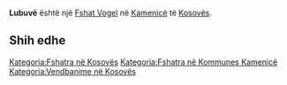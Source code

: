 {{Fshat në Kosovës
 | Emri                = Lubuvë
| sqi_N_name = Lubuvë
| sqi_N_FULL_NAME_RO = Lubuvë
| sqi_N_FULL_NAME_ND_RO = Lubuve
| sqi_N_SORT_NAME_RG = LUBUVE
| sqi_N_FULL_NAME_RG = Lubuvë
| sqi_N_FULL_NAME_ND_RG = Lubuve
| sqi_V_name = Thanëz
| sqi_V_FULL_NAME_RO = Thanëz Thanëza Lupovë
| sqi_V_FULL_NAME_ND_RO = Thanez Thaneza Lupove
| sqi_V_SORT_NAME_RG = THANEZ THANEZA LUPOVE
| sqi_V_FULL_NAME_RG = Thanëz Thanëza Lupovë
| sqi_V_FULL_NAME_ND_RG = Thanez Thaneza Lupove
| srp_N_name = Ljubovo
| srp_N_FULL_NAME_RO = Ljubovo
| srp_N_FULL_NAME_ND_RO = Ljubovo
| srp_N_SORT_NAME_RG = LJUBOVO
| srp_N_FULL_NAME_RG = Ljubovo
| srp_N_FULL_NAME_ND_RG = Ljubovo
| srp_NS_name = Љубово
| srp_NS_FULL_NAME_RO = Љубово
| srp_NS_FULL_NAME_ND_RO = Љубово
| srp_NS_SORT_NAME_RG = ЉУБОВО
| srp_NS_FULL_NAME_RG = Љубово
| srp_NS_FULL_NAME_ND_RG = Љубово
| std_V_name = Lubova
| std_V_FULL_NAME_RO = Lubova
| std_V_FULL_NAME_ND_RO = Lubova
| std_V_SORT_NAME_RG = LUBOVA
| std_V_FULL_NAME_RG = Lubova
| std_V_FULL_NAME_ND_RG = Lubova

 | Emri (Rasa dhanore) = 
 | Figura              = 
 | Shteti              = Kosovo
 | Komuna              = Kamenicë
 | Kodi postar         = 
 | Sipërfaqja          = 

 | Popullsia           = 

 | Regj. i popullsisë  = 
 | Dend. e popullsisë  = 
 | Faqja zyrtare       = 
 <!--- Koordinatat ----> 
 | Gjerësia            = 42.739722
 | Gjatësia            = 20.41
 | Lartësia            = 
}}
'''Lubuvë''' është një [[Fshat Vogel]] në [[Kamenicë]] të [[Kosovës]].

<!-- == Gjeografia == -->
<!-- == Historia == -->
<!-- == Demografia == -->
== Shih edhe ==
{{Komuna Kamenicë}}
{{Kosovo-Administrata-Cung}}

[[Kategoria:Fshatra në Kosovës]]
[[Kategoria:Fshatra në Kommunes Kamenicë]]
[[Kategoria:Vendbanime në Kosovës]]
